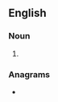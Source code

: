 {{also|siameses}}
==English==

===Noun===
{{head|en|noun form}}

# {{plural of|Siamese|lang=en}}

===Anagrams===
* {{anagrams|en|a=aeeimsss|samesies}}